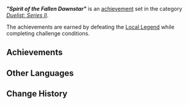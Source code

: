 {{Achievement Set Infobox
|title        = "Spirit of the Fallen Dawnstar"
|primogems    = {{Achievement/Primogems|"Spirit of the Fallen Dawnstar" (Achievement)}}
|total        = {{Achievement/Total|"Spirit of the Fallen Dawnstar" (Achievement)}}
|category     = Duelist: Series II
}}
'''''"Spirit of the Fallen Dawnstar"''''' is an [[achievement]] set in the category ''[[Duelist: Series II]]''.

The achievements are earned by defeating the [[Local Legend]] {{Enemy|Iktomisaurus|text="Spirit of the Fallen Dawnstar" — All-Twisting Obsidian Storm}} while completing challenge conditions.
==Achievements==
{{Achievements by Category Table|"Spirit of the Fallen Dawnstar" (Achievement)}}
<!--
==Notes==

==Trivia==
-->
==Other Languages==
{{Other Languages
|en       = "Spirit of the Fallen Dawnstar"
|zhs      = 「陨落的晨星之灵」
|zhs_rm   = 
|zht      = 「隕落的晨星之靈」
|zht_rm   = 
|zh_tl    = 
|ja       = 「墜落せし晨星の霊」
|ja_rm    = 
|ja_tl    = 
|ko       = 「추락한 새벽별의 영혼」
|ko_tl    = 
|es       = Espíritu de la Estrella del Alba
|es_tl    = Spirit of the Dawn Star
|fr       = Esprit d'étoile filante déchue
|fr_tl    = Spirit of Fallen Shooting Star
|ru       = Дух Упавшей Утренней Звезды
|ru_tl    = 
|th       = "จิตวิญญาณแห่งดาวรุ่งอรุณที่ร่วงหล่น"
|th_rm    = 
|th_tl    = 
|vi       = "Linh Hồn Sao Mai Rơi"
|vi_tl    = 
|de       = „Gefallene Morgensternseele“
|de_tl    = 
|id       = "Semangat Bintang Fajar yang Jatuh"
|id_tl    = "Spirit of the Fallen Dawnstar"
|pt       = "Espírito da Estrela da Alvorada Caída"
|pt_tl    = 
|tr       = "Süzülen Şafak Yıldızının Ruhu"
|tr_tl    = 
|it       = Spirito dell'Albastella caduta
|it_tl    = 
}}

==Change History==
{{Change History|5.2}}
<!--
==References==
{{Reflist}}
-->